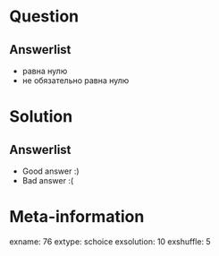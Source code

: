 Question
========


Answerlist
----------
*  равна нулю
*  не обязательно равна нулю

Solution
========

Answerlist
----------
*  Good answer :)
*  Bad answer :(

Meta-information
================
exname: 76
extype: schoice
exsolution: 10
exshuffle: 5

